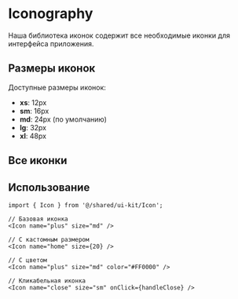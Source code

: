 
<Meta title="UI Kit/Iconography" />

# Iconography

Наша библиотека иконок содержит все необходимые иконки для интерфейса приложения.

## Размеры иконок

Доступные размеры иконок:
- **xs**: 12px
- **sm**: 16px  
- **md**: 24px (по умолчанию)
- **lg**: 32px
- **xl**: 48px

## Все иконки

<IconGallery>
  <IconItem name="plus">
    <Icon name="plus" size="md" />
  </IconItem>
  <IconItem name="decline">
    <Icon name="decline" size="md" />
  </IconItem>
  <IconItem name="chevroneRight">
    <Icon name="chevroneRight" size="md" />
  </IconItem>
  <IconItem name="pencilSquare">
    <Icon name="pencilSquare" size="md" />
  </IconItem>
  <IconItem name="calendar">
    <Icon name="calendar" size="md" />
  </IconItem>
  <IconItem name="burgerMenu">
    <Icon name="burgerMenu" size="md" />
  </IconItem>
  <IconItem name="home">
    <Icon name="home" size="md" />
  </IconItem>
  <IconItem name="card">
    <Icon name="card" size="md" />
  </IconItem>
  <IconItem name="coin">
    <Icon name="coin" size="md" />
  </IconItem>
  <IconItem name="menu">
    <Icon name="menu" size="md" />
  </IconItem>
</IconGallery>

## Использование

```tsx
import { Icon } from '@/shared/ui-kit/Icon';

// Базовая иконка
<Icon name="plus" size="md" />

// С кастомным размером
<Icon name="home" size={20} />

// С цветом
<Icon name="plus" size="md" color="#FF0000" />

// Кликабельная иконка
<Icon name="close" size="sm" onClick={handleClose} />
``` 
